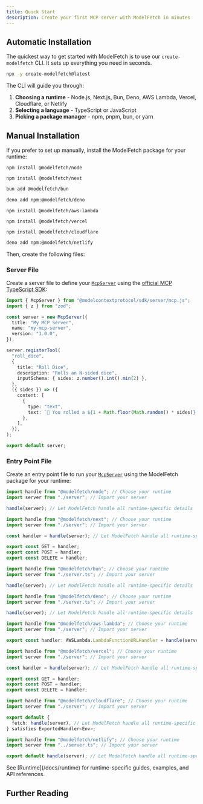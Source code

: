 ```yaml
---
title: Quick Start
description: Create your first MCP server with ModelFetch in minutes
---
```


## Automatic Installation

The quickest way to get started with ModelFetch is to use our `create-modelfetch` CLI. It sets up everything you need in seconds.

```bash title="Terminal"
npx -y create-modelfetch@latest
```

The CLI will guide you through:

1. **Choosing a runtime** - Node.js, Next.js, Bun, Deno, AWS Lambda, Vercel, Cloudflare, or Netlify
2. **Selecting a language** - TypeScript or JavaScript
3. **Picking a package manager** - npm, pnpm, bun, or yarn

## Manual Installation

If you prefer to set up manually, install the ModelFetch package for your runtime:

```npm title="Terminal" tab="Node.js"
npm install @modelfetch/node
```

```npm title="Terminal" tab="Next.js"
npm install @modelfetch/next
```

```bash title="Terminal" tab="Bun"
bun add @modelfetch/bun
```

```bash title="Terminal" tab="Deno"
deno add npm:@modelfetch/deno
```

```npm title="Terminal" tab="AWS Lambda"
npm install @modelfetch/aws-lambda
```

```npm title="Terminal" tab="Vercel"
npm install @modelfetch/vercel
```

```npm title="Terminal" tab="Cloudflare"
npm install @modelfetch/cloudflare
```

```bash title="Terminal" tab="Netlify"
deno add npm:@modelfetch/netlify
```

Then, create the following files:

### Server File

Create a server file to define your [`McpServer`](https://github.com/modelcontextprotocol/typescript-sdk?tab=readme-ov-file#server) using the [official MCP TypeScript SDK](https://github.com/modelcontextprotocol/typescript-sdk):

```typescript title="server.ts"
import { McpServer } from "@modelcontextprotocol/sdk/server/mcp.js";
import { z } from "zod";

const server = new McpServer({
  title: "My MCP Server",
  name: "my-mcp-server",
  version: "1.0.0",
});

server.registerTool(
  "roll_dice",
  {
    title: "Roll Dice",
    description: "Rolls an N-sided dice",
    inputSchema: { sides: z.number().int().min(2) },
  },
  ({ sides }) => ({
    content: [
      {
        type: "text",
        text: `🎲 You rolled a ${1 + Math.floor(Math.random() * sides)}!`,
      },
    ],
  }),
);

export default server;
```

### Entry Point File

Create an entry point file to run your [`McpServer`](https://github.com/modelcontextprotocol/typescript-sdk?tab=readme-ov-file#server) using the ModelFetch package for your runtime:

```typescript title="src/index.ts" tab="Node.js"
import handle from "@modelfetch/node"; // Choose your runtime
import server from "./server"; // Import your server

handle(server); // Let ModelFetch handle all runtime-specific details
```

```typescript title="app/[[...path]]/route.ts" tab="Next.js"
import handle from "@modelfetch/next"; // Choose your runtime
import server from "./server"; // Import your server

const handler = handle(server); // Let ModelFetch handle all runtime-specific details

export const GET = handler;
export const POST = handler;
export const DELETE = handler;
```

```typescript title="src/index.ts" tab="Bun"
import handle from "@modelfetch/bun"; // Choose your runtime
import server from "./server.ts"; // Import your server

handle(server); // Let ModelFetch handle all runtime-specific details
```

```typescript title="src/index.ts" tab="Deno"
import handle from "@modelfetch/deno"; // Choose your runtime
import server from "./server.ts"; // Import your server

handle(server); // Let ModelFetch handle all runtime-specific details
```

```typescript title="src/index.ts" tab="AWS Lambda"
import handle from "@modelfetch/aws-lambda"; // Choose your runtime
import server from "./server"; // Import your server

export const handler: AWSLambda.LambdaFunctionURLHandler = handle(server); // Let ModelFetch handle all runtime-specific details
```

```typescript title="app/[[...path]]/route.ts" tab="Vercel"
import handle from "@modelfetch/vercel"; // Choose your runtime
import server from "./server"; // Import your server

const handler = handle(server); // Let ModelFetch handle all runtime-specific details

export const GET = handler;
export const POST = handler;
export const DELETE = handler;
```

```typescript title="src/index.ts" tab="Cloudflare"
import handle from "@modelfetch/cloudflare"; // Choose your runtime
import server from "./server"; // Import your server

export default {
  fetch: handle(server), // Let ModelFetch handle all runtime-specific details
} satisfies ExportedHandler<Env>;
```

```typescript title="netlify/edge-functions/index.ts" tab="Netlify"
import handle from "@modelfetch/netlify"; // Choose your runtime
import server from "../server.ts"; // Import your server

export default handle(server); // Let ModelFetch handle all runtime-specific details
```

<Callout>
  See [Runtime](/docs/runtime) for runtime-specific guides, examples, and API
  references.
</Callout>

## Further Reading

<Cards>
  <Card
    title="Overview"
    description="Learn how ModelFetch simplifies building and deploying MCP servers across different runtimes"
    href="/docs"
  />
  <Card
    title="Runtime"
    description="Explore runtime APIs: Node.js, Next.js, Bun, Deno, AWS Lambda, Vercel, Cloudflare, and Netlify"
    href="/docs/runtime"
  />
</Cards>
